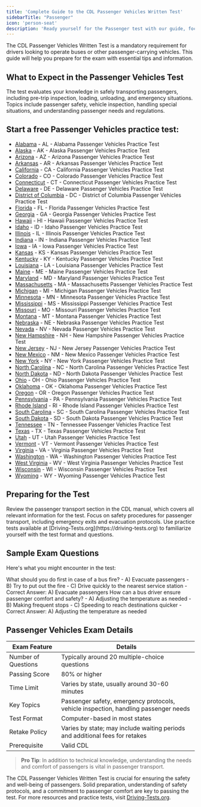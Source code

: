 ```yaml
---
title: 'Complete Guide to the CDL Passenger Vehicles Written Test'
sidebarTitle: "Passenger"
icon: 'person-seat'
description: 'Ready yourself for the Passenger test with our guide, focusing on skills for safely transporting multiple passengers in commercial vehicles.'
---
```

<Snippet file="andrei.mdx" />
The CDL Passenger Vehicles Written Test is a mandatory requirement for drivers looking to operate buses or other passenger-carrying vehicles. This guide will help you prepare for the exam with essential tips and information.

## What to Expect in the Passenger Vehicles Test

<AccordionGroup>
  <Accordion title="Exam Focus">
    The test evaluates your knowledge in safely transporting passengers, including pre-trip inspection, loading, unloading, and emergency situations.
  </Accordion>

  <Accordion title="Key Topics">
    Topics include passenger safety, vehicle inspection, handling special situations, and understanding passenger needs and regulations.
  </Accordion>
</AccordionGroup>

## Start a free Passenger Vehicles practice test:

- [Alabama](https://driving-tests.org/alabama/#cdl-passenger-vehicles) - AL - Alabama Passenger Vehicles Practice Test
- [Alaska](https://driving-tests.org/alaska/#cdl-passenger-vehicles) - AK - Alaska Passenger Vehicles Practice Test
- [Arizona](https://driving-tests.org/arizona/#cdl-passenger-vehicles) - AZ - Arizona Passenger Vehicles Practice Test
- [Arkansas](https://driving-tests.org/arkansas/#cdl-passenger-vehicles) - AR - Arkansas Passenger Vehicles Practice Test
- [California](https://driving-tests.org/california/#cdl-passenger-vehicles) - CA - California Passenger Vehicles Practice Test
- [Colorado](https://driving-tests.org/colorado/#cdl-passenger-vehicles) - CO - Colorado Passenger Vehicles Practice Test
- [Connecticut](https://driving-tests.org/connecticut/#cdl-passenger-vehicles) - CT - Connecticut Passenger Vehicles Practice Test
- [Delaware](https://driving-tests.org/delaware/#cdl-passenger-vehicles) - DE - Delaware Passenger Vehicles Practice Test
- [District of Columbia](https://driving-tests.org/district-columbia/#cdl-passenger-vehicles) - DC - District of Columbia Passenger Vehicles Practice Test
- [Florida](https://driving-tests.org/florida/#cdl-passenger-vehicles) - FL - Florida Passenger Vehicles Practice Test
- [Georgia](https://driving-tests.org/georgia/#cdl-passenger-vehicles) - GA - Georgia Passenger Vehicles Practice Test
- [Hawaii](https://driving-tests.org/hawaii/#cdl-passenger-vehicles) - HI - Hawaii Passenger Vehicles Practice Test
- [Idaho](https://driving-tests.org/idaho/#cdl-passenger-vehicles) - ID - Idaho Passenger Vehicles Practice Test
- [Illinois](https://driving-tests.org/illinois/#cdl-passenger-vehicles) - IL - Illinois Passenger Vehicles Practice Test
- [Indiana](https://driving-tests.org/indiana/#cdl-passenger-vehicles) - IN - Indiana Passenger Vehicles Practice Test
- [Iowa](https://driving-tests.org/iowa/#cdl-passenger-vehicles) - IA - Iowa Passenger Vehicles Practice Test
- [Kansas](https://driving-tests.org/kansas/#cdl-passenger-vehicles) - KS - Kansas Passenger Vehicles Practice Test
- [Kentucky](https://driving-tests.org/kentucky/#cdl-passenger-vehicles) - KY - Kentucky Passenger Vehicles Practice Test
- [Louisiana](https://driving-tests.org/louisiana/#cdl-passenger-vehicles) - LA - Louisiana Passenger Vehicles Practice Test
- [Maine](https://driving-tests.org/maine/#cdl-passenger-vehicles) - ME - Maine Passenger Vehicles Practice Test
- [Maryland](https://driving-tests.org/maryland/#cdl-passenger-vehicles) - MD - Maryland Passenger Vehicles Practice Test
- [Massachusetts](https://driving-tests.org/massachusetts/#cdl-passenger-vehicles) - MA - Massachusetts Passenger Vehicles Practice Test
- [Michigan](https://driving-tests.org/michigan/#cdl-passenger-vehicles) - MI - Michigan Passenger Vehicles Practice Test
- [Minnesota](https://driving-tests.org/minnesota/#cdl-passenger-vehicles) - MN - Minnesota Passenger Vehicles Practice Test
- [Mississippi](https://driving-tests.org/mississippi/#cdl-passenger-vehicles) - MS - Mississippi Passenger Vehicles Practice Test
- [Missouri](https://driving-tests.org/missouri/#cdl-passenger-vehicles) - MO - Missouri Passenger Vehicles Practice Test
- [Montana](https://driving-tests.org/montana/#cdl-passenger-vehicles) - MT - Montana Passenger Vehicles Practice Test
- [Nebraska](https://driving-tests.org/nebraska/#cdl-passenger-vehicles) - NE - Nebraska Passenger Vehicles Practice Test
- [Nevada](https://driving-tests.org/nevada/#cdl-passenger-vehicles) - NV - Nevada Passenger Vehicles Practice Test
- [New Hampshire](https://driving-tests.org/new-hampshire/#cdl-passenger-vehicles) - NH - New Hampshire Passenger Vehicles Practice Test
- [New Jersey](https://driving-tests.org/new-jersey/#cdl-passenger-vehicles) - NJ - New Jersey Passenger Vehicles Practice Test
- [New Mexico](https://driving-tests.org/new-mexico/#cdl-passenger-vehicles) - NM - New Mexico Passenger Vehicles Practice Test
- [New York](https://driving-tests.org/new-york/#cdl-passenger-vehicles) - NY - New York Passenger Vehicles Practice Test
- [North Carolina](https://driving-tests.org/north-carolina/#cdl-passenger-vehicles) - NC - North Carolina Passenger Vehicles Practice Test
- [North Dakota](https://driving-tests.org/north-dakota/#cdl-passenger-vehicles) - ND - North Dakota Passenger Vehicles Practice Test
- [Ohio](https://driving-tests.org/ohio/#cdl-passenger-vehicles) - OH - Ohio Passenger Vehicles Practice Test
- [Oklahoma](https://driving-tests.org/oklahoma/#cdl-passenger-vehicles) - OK - Oklahoma Passenger Vehicles Practice Test
- [Oregon](https://driving-tests.org/oregon/#cdl-passenger-vehicles) - OR - Oregon Passenger Vehicles Practice Test
- [Pennsylvania](https://driving-tests.org/pennsylvania/#cdl-passenger-vehicles) - PA - Pennsylvania Passenger Vehicles Practice Test
- [Rhode Island](https://driving-tests.org/rhode-island/#cdl-passenger-vehicles) - RI - Rhode Island Passenger Vehicles Practice Test
- [South Carolina](https://driving-tests.org/south-carolina/#cdl-passenger-vehicles) - SC - South Carolina Passenger Vehicles Practice Test
- [South Dakota](https://driving-tests.org/south-dakota/#cdl-passenger-vehicles) - SD - South Dakota Passenger Vehicles Practice Test
- [Tennessee](https://driving-tests.org/tennessee/#cdl-passenger-vehicles) - TN - Tennessee Passenger Vehicles Practice Test
- [Texas](https://driving-tests.org/texas/#cdl-passenger-vehicles) - TX - Texas Passenger Vehicles Practice Test
- [Utah](https://driving-tests.org/utah/#cdl-passenger-vehicles) - UT - Utah Passenger Vehicles Practice Test
- [Vermont](https://driving-tests.org/vermont/#cdl-passenger-vehicles) - VT - Vermont Passenger Vehicles Practice Test
- [Virginia](https://driving-tests.org/virginia/#cdl-passenger-vehicles) - VA - Virginia Passenger Vehicles Practice Test
- [Washington](https://driving-tests.org/washington/#cdl-passenger-vehicles) - WA - Washington Passenger Vehicles Practice Test
- [West Virginia](https://driving-tests.org/west-virginia/#cdl-passenger-vehicles) - WV - West Virginia Passenger Vehicles Practice Test
- [Wisconsin](https://driving-tests.org/wisconsin/#cdl-passenger-vehicles) - WI - Wisconsin Passenger Vehicles Practice Test
- [Wyoming](https://driving-tests.org/wyoming/#cdl-passenger-vehicles) - WY - Wyoming Passenger Vehicles Practice Test


## Preparing for the Test

<Steps>
  <Step title="Study the CDL Manual">
    Review the passenger transport section in the CDL manual, which covers all relevant information for the test.
  </Step>

  <Step title="Understand Safety Protocols">
    Focus on safety procedures for passenger transport, including emergency exits and evacuation protocols.
  </Step>

  <Step title="Take Practice Tests">
    Use practice tests available at [Driving-Tests.org](https://driving-tests.org) to familiarize yourself with the test format and questions.
  </Step>
</Steps>

## Sample Exam Questions

Here's what you might encounter in the test:

<AccordionGroup>
  <Accordion title="Question 1: Emergency Situations">
    What should you do first in case of a bus fire?
    - A) Evacuate passengers
    - B) Try to put out the fire
    - C) Drive quickly to the nearest service station
    - Correct Answer: A) Evacuate passengers
  </Accordion>

  <Accordion title="Question 2: Passenger Comfort">
    How can a bus driver ensure passenger comfort and safety?
    - A) Adjusting the temperature as needed
    - B) Making frequent stops
    - C) Speeding to reach destinations quicker
    - Correct Answer: A) Adjusting the temperature as needed
  </Accordion>
</AccordionGroup>

## Passenger Vehicles Exam Details

| Exam Feature           | Details                                           |
|------------------------|---------------------------------------------------|
| Number of Questions    | Typically around 20 multiple-choice questions     |
| Passing Score          | 80% or higher                                     |
| Time Limit             | Varies by state, usually around 30-60 minutes     |
| Key Topics             | Passenger safety, emergency protocols, vehicle inspection, handling passenger needs |
| Test Format            | Computer-based in most states                     |
| Retake Policy          | Varies by state; may include waiting periods and additional fees for retakes |
| Prerequisite           | Valid CDL                                         |

> **Pro Tip**: In addition to technical knowledge, understanding the needs and comfort of passengers is vital in passenger transport.

<Snippet file="passenger-endorsement-diagram.mdx" />

The CDL Passenger Vehicles Written Test is crucial for ensuring the safety and well-being of passengers. Solid preparation, understanding of safety protocols, and a commitment to passenger comfort are key to passing the test. For more resources and practice tests, visit [Driving-Tests.org](https://driving-tests.org).

<Snippet file="cdl-premium.mdx" />